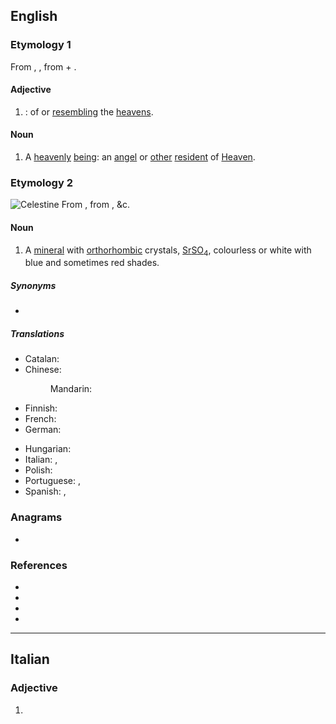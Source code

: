 {{also|Celestine|célestine}}
==English==

===Etymology 1===
From {{der|en|ofr|celestin}}, {{der|en|la|caelestīnus}}, from {{m|la|caelestis||[[heavenly]]}} + {{m|la|-inus||[[-ine]]}}.

====Adjective====
{{en-adjective}}

# {{lb|en|obsolete}} {{syn of|celestial|lang=en|nodot=a}}: of or [[resembling]] the [[heavens]].

====Noun====
{{en-noun}}

# {{lb|en|obsolete}} A [[heavenly]] [[being]]: an [[angel]] or [[other]] [[resident]] of [[Heaven]].

===Etymology 2===
[[Image:Celestina mineral.jpg|thumb|Celestine]]
{{wikipedia|Celestine (mineral)}}
From {{der|en|it|celestina||[[sky-blue]]}}, from {{der|en|la|caelestīnus}}, &c.

====Noun====
{{en-noun|~}}

# {{lb|en|mineral}} A [[mineral]] with [[orthorhombic]] crystals, [[strontium|Sr]][[sulfur|S]][[oxygen|O]]<sub>4</sub>, colourless or white with blue and sometimes red shades.

=====Synonyms=====
* {{l|en|celestite}}

=====Translations=====
{{trans-top|mineral}}
* Catalan: {{t|ca|celestina|f}}
* Chinese:
*: Mandarin: {{t+|cmn|天青石|tr=tiānqīngshí|sc=Hani}}
* Finnish: {{t|fi|selestiini}}
* French: {{t+|fr|célestine|f}}
* German: {{t|de|Coelestin|m}}
{{trans-mid}}
* Hungarian: {{t|hu|cölesztin}}
* Italian: {{t|it|celestina|f}}, {{t|it|celestite|f}}
* Polish: {{t+|pl|celestyn|m}}
* Portuguese: {{t+|pt|celestina|f}}, {{t|pt|celestita|f}}
* Spanish: {{t+|es|celestina|f}}, {{t|es|celestita|f}}
{{trans-bottom}}

===Anagrams===
* {{anagrams|en|a=ceeeilnst|telecines}}

===References===
* {{R:OED Online|entry=† celestine|part of speech=adj. and n.¹|code=29446|date=1889}}
* {{R:OED Online|entry=celestine|part of speech=n.³|code=29445|date=1889}}
* {{R:WebMineral}}
* {{R:mindat}}

----

==Italian==

===Adjective===
{{head|it|adjective form}}

# {{feminine plural of|celestino|lang=it}}